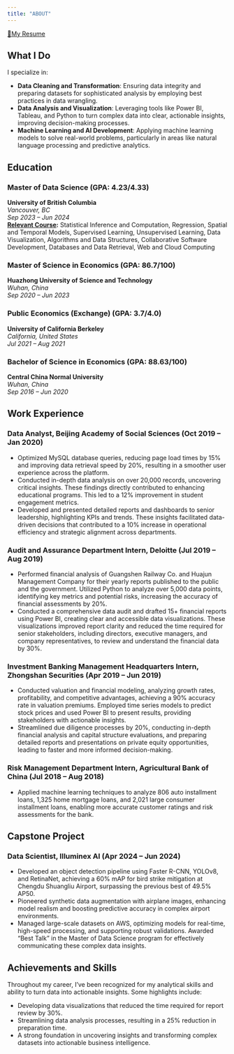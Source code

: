 ```yaml
---
title: "ABOUT"
---
```

<div class="center-link">
  [📃My Resume](resume.pdf)
</div>

## What I Do

I specialize in:

- **Data Cleaning and Transformation**: Ensuring data integrity and preparing datasets for sophisticated analysis by employing best practices in data wrangling.
- **Data Analysis and Visualization**: Leveraging tools like Power BI, Tableau, and Python to turn complex data into clear, actionable insights, improving decision-making processes.
- **Machine Learning and AI Development**: Applying machine learning models to solve real-world problems, particularly in areas like natural language processing and predictive analytics.

## Education
### Master of Data Science (GPA: 4.23/4.33)
**University of British Columbia**  
*Vancouver, BC*  
*Sep 2023 – Jun 2024*  
**[Relevant Course](https://ubc-mds.github.io/descriptions/):** Statistical Inference and Computation, Regression, Spatial and Temporal Models,  Supervised Learning, Unsupervised Learning, Data Visualization, Algorithms and Data Structures, Collaborative Software Development, Databases and Data Retrieval, Web and Cloud Computing


### Master of Science in Economics (GPA: 86.7/100)
**Huazhong University of Science and Technology**  
*Wuhan, China*  
*Sep 2020 – Jun 2023*


### Public Economics (Exchange) (GPA: 3.7/4.0)
**University of California Berkeley**  
*California, United States*  
*Jul 2021 – Aug 2021*


### Bachelor of Science in Economics (GPA: 88.63/100)
**Central China Normal University**  
*Wuhan, China*  
*Sep 2016 – Jun 2020*

## Work Experience

### Data Analyst, Beijing Academy of Social Sciences (Oct 2019 – Jan 2020)
- Optimized MySQL database queries, reducing page load times by 15% and improving data retrieval speed by 20%, resulting in a smoother user experience across the platform.
- Conducted in-depth data analysis on over 20,000 records, uncovering critical insights. These findings directly contributed to enhancing educational programs. This led to a 12% improvement in student engagement metrics.
- Developed and presented detailed reports and dashboards to senior leadership, highlighting KPIs and trends. These insights facilitated data-driven decisions that contributed to a 10% increase in operational efficiency and strategic alignment across departments.


### Audit and Assurance Department Intern, Deloitte (Jul 2019 – Aug 2019)
- Performed financial analysis of Guangshen Railway Co. and Huajun Management Company for their yearly reports published to the public and the government. Utilized Python to analyze over 5,000 data points, identifying key metrics and potential risks, increasing the accuracy of financial assessments by 20%.
- Conducted a comprehensive data audit and drafted 15+ financial reports using Power BI, creating clear and accessible data visualizations. These visualizations improved report clarity and reduced the time required for senior stakeholders, including directors, executive managers, and company representatives, to review and understand the financial data by 30%.


### Investment Banking Management Headquarters Intern, Zhongshan Securities (Apr 2019 – Jun 2019)
- Conducted valuation and financial modeling, analyzing growth rates, profitability, and competitive advantages, achieving a 90% accuracy rate in valuation premiums. Employed time series models to predict stock prices and used Power BI to present results, providing stakeholders with actionable insights.
- Streamlined due diligence processes by 20%, conducting in-depth financial analysis and capital structure evaluations, and preparing detailed reports and presentations on private equity opportunities, leading to faster and more informed decision-making.

### Risk Management Department Intern, Agricultural Bank of China (Jul 2018 – Aug 2018)
- Applied machine learning techniques to analyze 806 auto installment loans, 1,325 home mortgage loans, and 2,021 large consumer installment loans, enabling more accurate customer ratings and risk assessments for the bank.

## Capstone Project

### Data Scientist, Illuminex AI (Apr 2024 – Jun 2024)
- Developed an object detection pipeline using Faster R-CNN, YOLOv8, and RetinaNet, achieving a 60% mAP for bird strike mitigation at Chengdu Shuangliu Airport, surpassing the previous best of 49.5% AP50.
- Pioneered synthetic data augmentation with airplane images, enhancing model realism and boosting predictive accuracy in complex airport environments.
- Managed large-scale datasets on AWS, optimizing models for real-time, high-speed processing, and supporting robust validations. Awarded “Best Talk” in the Master of Data Science program for effectively communicating these complex data insights.



## Achievements and Skills

Throughout my career, I've been recognized for my analytical skills and ability to turn data into actionable insights. Some highlights include:

- Developing data visualizations that reduced the time required for report review by 30%.
- Streamlining data analysis processes, resulting in a 25% reduction in preparation time.
- A strong foundation in uncovering insights and transforming complex datasets into actionable business intelligence.

